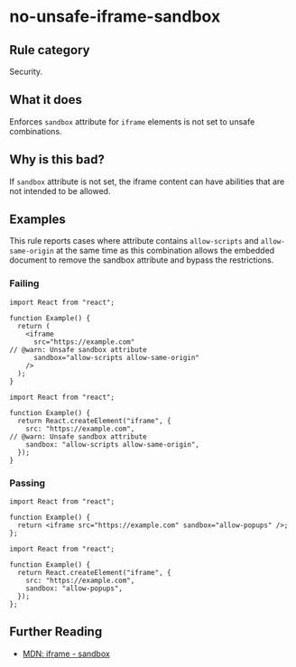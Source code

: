 # no-unsafe-iframe-sandbox

## Rule category

Security.

## What it does

Enforces `sandbox` attribute for `iframe` elements is not set to unsafe combinations.

## Why is this bad?

If `sandbox` attribute is not set, the iframe content can have abilities that are not intended to be allowed.

## Examples

This rule reports cases where attribute contains `allow-scripts` and `allow-same-origin` at the same time as this combination allows the embedded document to remove the sandbox attribute and bypass the restrictions.

### Failing

```tsx twoslash
import React from "react";

function Example() {
  return (
    <iframe
      src="https://example.com"
// @warn: Unsafe sandbox attribute
      sandbox="allow-scripts allow-same-origin"
    />
  );
}
```

```tsx twoslash
import React from "react";

function Example() {
  return React.createElement("iframe", {
    src: "https://example.com",
// @warn: Unsafe sandbox attribute
    sandbox: "allow-scripts allow-same-origin",
  });
}
```

### Passing

```tsx twoslash
import React from "react";

function Example() {
  return <iframe src="https://example.com" sandbox="allow-popups" />;
};
```

```tsx twoslash
import React from "react";

function Example() {
  return React.createElement("iframe", {
    src: "https://example.com",
    sandbox: "allow-popups",
  });
};
```

## Further Reading

- [MDN: iframe - sandbox](https://developer.mozilla.org/en-US/docs/Web/HTML/Element/iframe#attributes)
